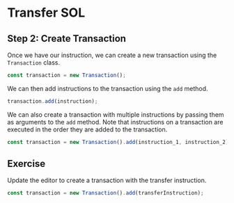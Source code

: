 # Transfer SOL

## Step 2: Create Transaction

Once we have our instruction, we can create a new transaction using the `Transaction` class.

```js
const transaction = new Transaction();
```

We can then add instructions to the transaction using the `add` method.

```js
transaction.add(instruction);
```

We can also create a transaction with multiple instructions by passing them as arguments to the `add` method.
Note that instructions on a transaction are executed in the order they are added to the transaction.

```js
const transaction = new Transaction().add(instruction_1, instruction_2);
```

## Exercise

Update the editor to create a transaction with the transfer instruction.

```js
const transaction = new Transaction().add(transferInstruction);
```
